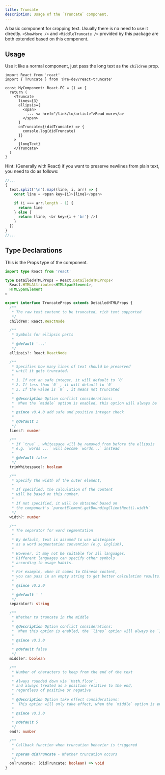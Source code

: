 ```yaml
---
title: Truncate
description: Usage of the `Truncate` component.
---
```


A basic component for cropping text. Usually there is no need to use it directly. `<ShowMore />` and `<MiddleTruncate />` provided by this package are both extended based on this component.

## Usage

Use it like a normal component, just pass the long text as the `children` prop.

```tsx
import React from 'react'
import { Truncate } from '@re-dev/react-truncate'

const MyComponent: React.FC = () => {
  return (
    <Truncate
      lines={3}
      ellipsis={
        <span>
          ... <a href="/link/to/article">Read more</a>
        </span>
      }
      onTruncate={(didTruncate) => {
        console.log(didTruncate)
      }}
    >
      {longText}
    </Truncate>
  )
}
```

Hint: (Generally with React) if you want to preserve newlines from plain text, you need to do as follows:

```js
//...
{
  text.split('\n').map((line, i, arr) => {
    const line = <span key={i}>{line}</span>

    if (i === arr.length - 1) {
      return line
    } else {
      return [line, <br key={i + 'br'} />]
    }
  })
}
//...
```

## Type Declarations

This is the Props type of the component.

```ts
import type React from 'react'

type DetailedHTMLProps = React.DetailedHTMLProps<
  React.HTMLAttributes<HTMLSpanElement>,
  HTMLSpanElement
>

export interface TruncateProps extends DetailedHTMLProps {
  /**
   * The raw text content to be truncated, rich text supported
   */
  children: React.ReactNode

  /**
   * Symbols for ellipsis parts
   *
   * @default '...'
   */
  ellipsis?: React.ReactNode

  /**
   * Specifies how many lines of text should be preserved
   * until it gets truncated.
   *
   * 1. If not an safe integer, it will default to `0`
   * 2. If less than `0` , it will default to `0`
   * 3. If the value is `0` , it means not truncated
   *
   * @description Option conflict considerations:
   *  When the `middle` option is enabled, this option will always be `1`
   *
   * @since v0.4.0 add safe and positive integer check
   *
   * @default 1
   */
  lines?: number

  /**
   * If `true` , whitespace will be removed from before the ellipsis
   * e.g. `words ...` will become `words...` instead
   *
   * @default false
   */
  trimWhitespace?: boolean

  /**
   * Specify the width of the outer element,
   *
   * If specified, the calculation of the content
   * will be based on this number.
   *
   * If not specified, it will be obtained based on
   * the component's `parentElement.getBoundingClientRect().width`
   */
  width?: number

  /**
   * The separator for word segmentation
   *
   * By default, text is assumed to use whitespace
   * as a word segmentation convention (e.g. English),
   *
   * However, it may not be suitable for all languages.
   * Different languages can specify other symbols
   * according to usage habits.
   *
   * For example, when it comes to Chinese content,
   * you can pass in an empty string to get better calculation results.
   *
   * @since v0.2.0
   *
   * @default ' '
   */
  separator?: string

  /**
   * Whether to truncate in the middle
   *
   * @description Option conflict considerations:
   *  When this option is enabled, the `lines` option will always be `1`
   *
   * @since v0.3.0
   *
   * @default false
   */
  middle?: boolean

  /**
   * Number of characters to keep from the end of the text
   *
   * Always rounded down via `Math.floor`,
   * and always treated as a position relative to the end,
   * regardless of positive or negative
   *
   * @description Option take effect considerations:
   *  This option will only take effect, when the `middle` option is enabled
   *
   * @since v0.3.0
   *
   * @default 5
   */
  end?: number

  /**
   * Callback function when truncation behavior is triggered
   *
   * @param didTruncate - Whether truncation occurs
   */
  onTruncate?: (didTruncate: boolean) => void
}
```
